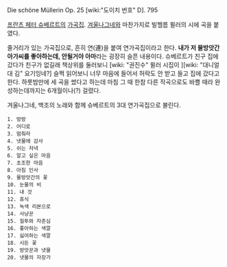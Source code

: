 Die schöne Müllerin Op. 25
[wiki:"도이치 번호" D]. 795

[[프란츠 페터 슈베르트]]의 [[가곡]]집. [[겨울나그네]]와 마찬가지로 빌헬름 뮐러의 시에 곡을 붙였다.

줄거리가 있는 가곡집으로, 흔히 연(連)을 붙여 연가곡집이라고 한다. '''내가 저 물방앗간 아가씨를 좋아하는데, 안될거야 아마'''라는 굉장히 슬픈 내용이다. 슈베르트가 친구 집에 갔다가 친구가 없길래 책상위를 둘러보니 [wiki: "권진수" 뮐러 시집이 ][wiki: "대니얼 대 김" 요기잉네?] 슬쩍 읽어보니 너무 마음에 들어서 허락도 안 받고 들고 집에 갔다고 한다. 하룻밤만에 세 곡을 썼다고 하는데 마침 그 때 한참 다른 작곡으로도 바쁠 때라 완성하는데까지는 6개월이나(?) 걸렸다.

겨울나그네, 백조의 노래와 함께 슈베르트의 3대 연가곡집으로 불린다.

 1. 방랑
 2. 어디로
 3. 멈춰라
 4. 냇물에 감사
 5. 쉬는 저녁
 6. 알고 싶은 마음
 7. 초조한 마음
 8. 아침 인사
 9. 물방앗간의 꽃
 10. 눈물의 비
 11. 내 것
 12. 휴식
 13. 녹색 리본으로
 14. 사냥꾼
 15. 질투와 자존심
 16. 좋아하는 색깔
 17. 싫어하는 색깔
 18. 시든 꽃
 19. 방앗꾼과 냇물
 20. 냇물의 자장가
